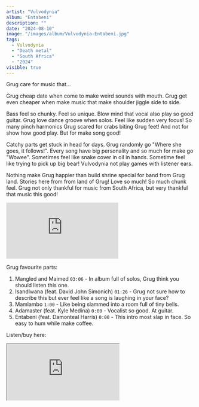 ```yaml
---
artist: "Vulvodynia"
album: "Entabeni"
description: ""
date: "2024-08-10"
image: "/images/album/Vulvodynia-Entabeni.jpg"
tags:
  - Vulvodynia
  - "Death metal"
  - "South Africa"
  - "2024"
visible: true
---
```


Grug care for music that...

Grug cheap date when come to make weird sounds with mouth. Grug get even cheaper when make music that make shoulder jiggle side to side.

Bass feel so chunky. Feel so unique. Blow mind that vocal also play so good guitar. Grug love dance groove when solos. Feel like sudden very focus! So many pinch harmonics Grug scared for crabs biting Grug feet! And not for show how good play. But for make song good!

Catchy parts get stuck in head for days. Grug randomly go "Where she goes, it follows!". Every song have big personality and so much for make go "Wowee". Sometimes feel like snake cover in oil in hands. Sometime feel like trying to pick up big bear! Vulvodynia not play games with listener ears.

Nothing make Grug happier than build shrine special for band from Grug land. Stories here from from land of Grug! Love so much! So much chunk feel. Grug not only thankful for music from South Africa, but very thankful that music this good!

<div class="embed-container">
  <iframe
    class="embed-video"
    src="https://www.youtube-nocookie.com/embed/IyJIezjtH4Q?si=QjSaUbIJlfBcdLHM"
    frameborder="0"
    allow="accelerometer; autoplay; clipboard-write; encrypted-media; gyroscope; picture-in-picture; web-share"
    allowfullscreen></iframe>
</div>

Grug favourite parts:

1. Mangled and Maimed `03:06` - In album full of solos, Grug think you should listen this one.
1. Isandlwana (feat. David John Simonich) `01:26` - Grug not sure how to describe this but ever feel like a song is laughing in your face?
1. Mamlambo `1:00` - Like being slammed into a room full of tiny bells.
1. Adamaster (feat. Kyle Medina) `0:00` - Vocalist so good. At guitar.
1. Entabeni (feat. Damonteal Harris) `0:00` - This intro most slap in face. So easy to hum while make coffee.

Listen/buy here:

<iframe
  style={{ border: "0", width: "350px", height: "800px" }}
  src="https://bandcamp.com/EmbeddedPlayer/album=1752140213/size=large/bgcol=333333/linkcol=ffffff/transparent=true/"
  seamless>
  <a href="https://uniqueleaderrecords.bandcamp.com/album/entabeni">
    Entabeni by Vulvodynia
  </a>
</iframe>
